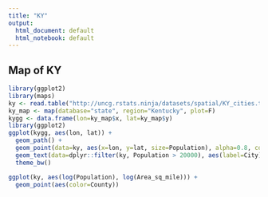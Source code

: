 ```yaml
---
title: "KY"
output:
  html_document: default
  html_notebook: default
---
```



## Map of KY

```r
library(ggplot2)
library(maps)
ky <- read.table("http://uncg.rstats.ninja/datasets/spatial/KY_cities.txt", header=T, sep=",")
ky_map <- map(database="state", region="Kentucky", plot=F)
kygg <- data.frame(lon=ky_map$x, lat=ky_map$y)
library(ggplot2)
ggplot(kygg, aes(lon, lat)) + 
  geom_path() + 
  geom_point(data=ky, aes(x=lon, y=lat, size=Population), alpha=0.8, color="blue") + 
  geom_text(data=dplyr::filter(ky, Population > 20000), aes(label=City)) + 
  theme_bw() 

```

```r
ggplot(ky, aes(log(Population), log(Area_sq_mile))) + 
  geom_point(aes(color=County))
```